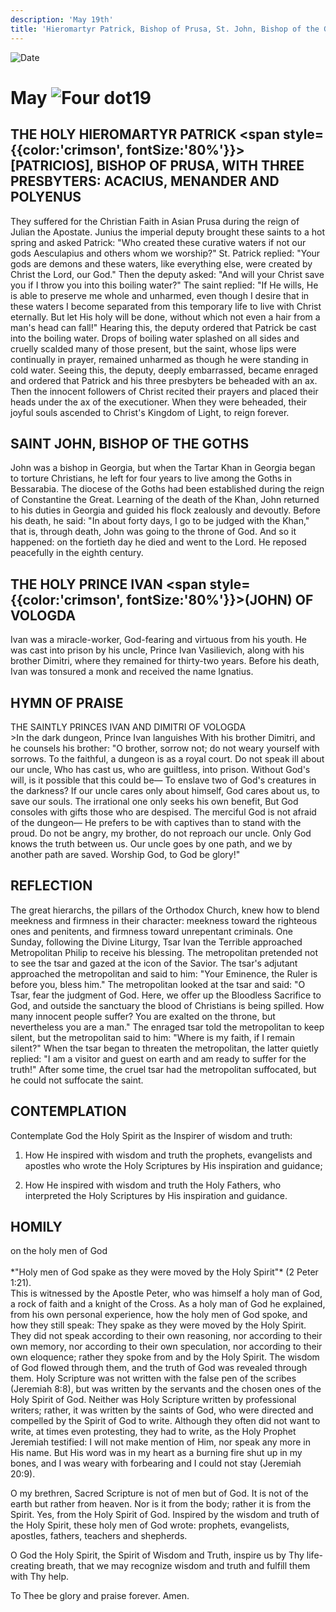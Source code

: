 ```yaml
---
description: 'May 19th'
title: 'Hieromartyr Patrick, Bishop of Prusa, St. John, Bishop of the Goths, Holy Prince Ivan of Vologda'
---
```


<RunningHead />
<Image src="/title-imprint.png" height={68} width={50} alt="Date" className="title-imprint"/>

# <div id="date">May <Image className="four-dot" src="/four-dot.png" height={15} width={15} alt="Four dot" />19</div>

## THE HOLY HIEROMARTYR PATRICK <span style={{color:'crimson', fontSize:'80%'}}>[PATRICIOS]</span>, BISHOP OF PRUSA, WITH THREE PRESBYTERS: ACACIUS, MENANDER AND POLYENUS

They suffered for the Christian Faith in Asian Prusa during the reign of Julian the Apostate. Junius the imperial deputy brought these saints to a hot spring and asked Patrick: "Who created these curative waters if not our gods Aesculapius and others whom we worship?" St. Patrick replied: "Your gods are demons and these waters, like everything else, were created by Christ the Lord, our God." Then the deputy asked: "And will your Christ save you if I throw you into this boiling water?" The saint replied: "If He wills, He is able to preserve me whole and unharmed, even though I desire that in these waters I become separated from this temporary life to live with Christ eternally. But let His holy will be done, without which not even a hair from a man's head can fall!" Hearing this, the deputy ordered that Patrick be cast into the boiling water. Drops of boiling water splashed on all sides and cruelly scalded many of those present, but the saint, whose lips were continually in prayer, remained unharmed as though he were standing in cold water. Seeing this, the deputy, deeply embarrassed, became enraged and ordered that Patrick and his three presbyters be beheaded with an ax. Then the innocent followers of Christ recited their prayers and placed their heads under the ax of the executioner. When they were beheaded, their joyful souls ascended to Christ's Kingdom of Light, to reign forever.

## SAINT JOHN, BISHOP OF THE GOTHS

John was a bishop in Georgia, but when the Tartar Khan in Georgia began to torture Christians, he left for four years to live among the Goths in Bessarabia. The diocese of the Goths had been established during the reign of Constantine the Great. Learning of the death of the Khan, John returned to his duties in Georgia and guided his flock zealously and devoutly. Before his death, he said: "In about forty days, I go to be judged with the Khan," that is, through death, John was going to the throne of God. And so it happened: on the fortieth day he died and went to the Lord. He reposed peacefully in the eighth century.

## THE HOLY PRINCE IVAN <span style={{color:'crimson', fontSize:'80%'}}>(JOHN)</span> OF VOLOGDA

Ivan was a miracle-worker, God-fearing and virtuous from his youth. He was cast into prison by his uncle, Prince Ivan Vasilievich, along with his brother Dimitri, where they remained for thirty-two years. Before his death, Ivan was tonsured a monk and received the name Ignatius.


## HYMN OF PRAISE
<div style={{textAlign:'center', color:'crimson', fontWeight:'bold'}}>
THE SAINTLY PRINCES IVAN AND DIMITRI OF VOLOGDA
</div>
>In the dark dungeon, Prince Ivan languishes  
With his brother Dimitri, and he counsels his brother:  
"O brother, sorrow not; do not weary yourself with sorrows.  
To the faithful, a dungeon is as a royal court.  
Do not speak ill about our uncle,  
Who has cast us, who are guiltless, into prison.  
Without God's will, is it possible that this could be—  
To enslave two of God's creatures in the darkness?  
If our uncle cares only about himself,  
God cares about us, to save our souls.  
The irrational one only seeks his own benefit,  
But God consoles with gifts those who are despised.  
The merciful God is not afraid of the dungeon—  
He prefers to be with captives than to stand with the proud.  
Do not be angry, my brother, do not reproach our uncle.  
Only God knows the truth between us.  
Our uncle goes by one path, and we by another path are saved.  
Worship God, to God be glory!"  


## REFLECTION

The great hierarchs, the pillars of the Orthodox Church, knew how to blend meekness and firmness in their character: meekness toward the righteous ones and penitents, and firmness toward unrepentant criminals. One Sunday, following the Divine Liturgy, Tsar Ivan the Terrible approached Metropolitan Philip to receive his blessing. The metropolitan pretended not to see the tsar and gazed at the icon of the Savior. The tsar's adjutant approached the metropolitan and said to him: "Your Eminence, the Ruler is before you, bless him." The metropolitan looked at the tsar and said: "O Tsar, fear the judgment of God. Here, we offer up the Bloodless Sacrifice to God, and outside the sanctuary the blood of Christians is being spilled. How many innocent people suffer? You are exalted on the throne, but nevertheless you are a man." The enraged tsar told the metropolitan to keep silent, but the metropolitan said to him: "Where is my faith, if I remain silent?" When the tsar began to threaten the metropolitan, the latter quietly replied: "I am a visitor and guest on earth and am ready to suffer for the truth!" After some time, the cruel tsar had the metropolitan suffocated, but he could not suffocate the saint.


## CONTEMPLATION

Contemplate God the Holy Spirit as the Inspirer of wisdom and truth:

1. How He inspired with wisdom and truth the prophets, evangelists and apostles who wrote the Holy Scriptures by His inspiration and guidance;

2. How He inspired with wisdom and truth the Holy Fathers, who interpreted the Holy Scriptures by His inspiration and guidance.


## HOMILY
<div style={{textAlign:'center', color:'crimson', fontWeight:'bold'}}>
on the holy men of God
</div><br />
<div style={{textAlign:'right'}}>
*"Holy men of God spake as they were moved by the Holy Spirit"* (2 Peter 1:21).
</div>
This is witnessed by the Apostle Peter, who was himself a holy man of God, a rock of faith and a knight of the Cross. As a holy man of God he explained, from his own personal experience, how the holy men of God spoke, and how they still speak: They spake as they were moved by the Holy Spirit. They did not speak according to their own reasoning, nor according to their own memory, nor according to their own speculation, nor according to their own eloquence; rather they spoke from and by the Holy Spirit. The wisdom of God flowed through them, and the truth of God was revealed through them. Holy Scripture was not written with the false pen of the scribes (Jeremiah 8:8), but was written by the servants and the chosen ones of the Holy Spirit of God. Neither was Holy Scripture written by professional writers; rather, it was written by the saints of God, who were directed and compelled by the Spirit of God to write. Although they often did not want to write, at times even protesting, they had to write, as the Holy Prophet Jeremiah testified: I will not make mention of Him, nor speak any more in His name. But His word was in my heart as a burning fire shut up in my bones, and I was weary with forbearing and I could not stay (Jeremiah 20:9).

O my brethren, Sacred Scripture is not of men but of God. It is not of the earth but rather from heaven. Nor is it from the body; rather it is from the Spirit. Yes, from the Holy Spirit of God. Inspired by the wisdom and truth of the Holy Spirit, these holy men of God wrote: prophets, evangelists, apostles, fathers, teachers and shepherds.

O God the Holy Spirit, the Spirit of Wisdom and Truth, inspire us by Thy life-creating breath, that we may recognize wisdom and truth and fulfill them with Thy help.

To Thee be glory and praise forever. Amen.